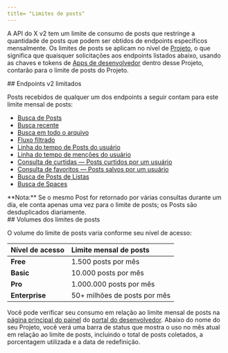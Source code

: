 ```yaml
---
title= "Limites de posts"
---
```


A API do X v2 tem um limite de consumo de posts que restringe a quantidade de posts que podem ser obtidos de endpoints específicos mensalmente. Os limites de posts se aplicam no nível de [Projeto](/pt-BR/resources/fundamentals/projects), o que significa que quaisquer solicitações aos endpoints listados abaixo, usando as chaves e tokens de [Apps de desenvolvedor](/pt-BR/resources/fundamentals/developer-apps) dentro desse Projeto, contarão para o limite de posts do Projeto.

<div id="limited-v2-endpoints">
  ## Endpoints v2 limitados
</div>

Posts recebidos de qualquer um dos endpoints a seguir contam para este limite mensal de posts:

- [Busca de Posts](/pt-BR/x-api/posts/lookup/introduction)
- [Busca recente](/pt-BR/x-api/posts/counts/introduction)
- [Busca em todo o arquivo](/pt-BR/x-api/posts/counts/introduction)
- [Fluxo filtrado](/pt-BR/x-api/posts/filtered-stream)
- [Linha do tempo de Posts do usuário](/pt-BR/x-api/posts/timelines)
- [Linha do tempo de menções do usuário](/pt-BR/x-api/posts/timelines)
- [Consulta de curtidas — Posts curtidos por um usuário](/pt-BR/x-api/posts/likes)
- [Consulta de favoritos — Posts salvos por um usuário](/pt-BR/x-api/posts/bookmarks/introduction)
- [Busca de Posts de Listas](/pt-BR/x-api/lists/list-tweets/introduction)
- [Busca de Spaces](/pt-BR/x-api/spaces/lookup/introduction)

<Note>
  **Nota:** Se o mesmo Post for retornado por várias consultas durante um dia, ele conta apenas uma vez para o limite de posts; os Posts são desduplicados diariamente.
</Note>

<div id="post-cap-volumes">
  ## Volumes dos limites de posts
</div>

O volume do limite de posts varia conforme seu nível de acesso:

| Nível de acesso | Limite mensal de posts         |
|:---------------|:-------------------------------|
| **Free**       | 1.500 posts por mês            |
| **Basic**      | 10.000 posts por mês           |
| **Pro**        | 1.000.000 posts por mês        |
| **Enterprise** | 50+ milhões de posts por mês   |

Você pode verificar seu consumo em relação ao limite mensal de posts na [página principal do painel](https://developer.x.com/content/developer-twitter/en/portal/dashboard) do [portal do desenvolvedor](/pt-BR/resources/fundamentals/developer-portal). Abaixo do nome do seu Projeto, você verá uma barra de status que mostra o uso no mês atual em relação ao limite de posts, incluindo o total de posts coletados, a porcentagem utilizada e a data de redefinição.